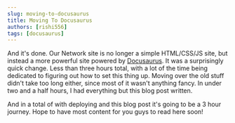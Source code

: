 ```yaml
---
slug: moving-to-docusaurus
title: Moving To Docusaurus
authors: [rishi556]
tags: [docusaurus]
---
```


And it's done. Our Network site is no longer a simple HTML/CSS/JS site, but instead a more powerful site powered by [Docusaurus](https://github.com/facebook/docusaurus). 
It was a surprisingly quick change. Less than three hours total, with a lot of the time being dedicated to figuring out how to set this thing up.
Moving over the old stuff didn't take too long either, since most of it wasn't anything fancy. In under two and a half hours, I had everything but this blog post written.

And in a total of with deploying and this blog post it's going to be a 3 hour journey. Hope to have most content for you guys to read here soon!